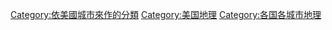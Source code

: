 {{Commonscat|Geography of the United States by city}}

[[Category:依美國城市來作的分類|Category:依美國城市來作的分類]]
[[Category:美国地理|Category:美国地理]]
[[Category:各国各城市地理|Category:各国各城市地理]]